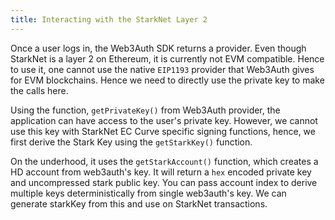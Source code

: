 ```yaml
---
title: Interacting with the StarkNet Layer 2
---
```


Once a user logs in, the Web3Auth SDK returns a provider. Even though StarkNet is a layer 2 on Ethereum, it is currently not EVM compatible. Hence to
use it, one cannot use the native `EIP1193` provider that Web3Auth gives for EVM blockchains. Hence we need to directly use the private key to make
the calls here.

Using the function, `getPrivateKey()` from Web3Auth provider, the application can have access to the user's private key. However, we cannot use this
key with StarkNet EC Curve specific signing functions, hence, we first derive the Stark Key using the `getStarkKey()` function.

On the underhood, it uses the `getStarkAccount()` function, which creates a HD account from web3auth's key. It will return a `hex` encoded private key
and uncompressed stark public key. You can pass account index to derive multiple keys deterministically from single web3auth's key. We can generate
starkKey from this and use on StarkNet transactions.
